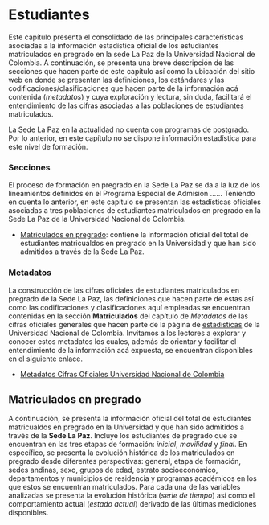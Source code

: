 # Estudiantes {#Estudiantes}

Este capítulo presenta el consolidado de las principales características asociadas a la información estadística oficial de los estudiantes matriculados en pregrado en la sede La Paz de la Universidad Nacional de Colombia. A continuación, se presenta una breve descripción de las secciones que hacen parte de este capítulo así como la ubicación del sitio web en donde se presentan las definiciones, los estándares y las codificaciones/clasificaciones que hacen parte de la información acá contenida (*metadatos*) y cuya exploración y lectura, sin duda, facilitará el entendimiento de las cifras asociadas a las poblaciones de estudiantes matriculados. 

La Sede La Paz en la actualidad no cuenta con programas de postgrado. Por lo anterior, en este capítulo no se dispone información estadística para este nivel de formación.

<h3>**Secciones**</h3> 


El proceso de formación en pregrado en la Sede La Paz se da a la luz de los lineamientos definidos en el Programa Especial de Admisión ...... Teniendo en cuenta lo anterior, en este capítulo se presentan las estadísticas oficiales asociadas a tres poblaciones de estudiantes matriculados en pregrado en la Sede La Paz de la Universidad Nacional de Colombia.  

* [Matriculados en pregrado](#MatPre): contiene la información oficial del total de estudiantes matricualdos en pregrado en la Universidad y que han sido admitidos a través de la Sede La Paz. 


<h3>**Metadatos**</h3>

La construcción de las cifras oficiales de estudiantes matriculados en pregrado de la Sede La Paz, las definiciones que hacen parte de estas así como las codificaciones y clasificaciones aquí empleadas se encuentran contenidas en la sección **Matriculados** del capítulo de *Metadatos* de las cifras oficiales generales que hacen parte de la página de [estadísticas](http://estadisticas.unal.edu.co/home/) de la Universidad Nacional de Colombia. Invitamos a los lectores a explorar y conocer estos metadatos los cuales, además de orientar y facilitar el entendimiento de la información acá expuesta, se encuentran disponibles en el siguiente enlace.

* [Metadatos Cifras Oficiales Universidad Nacional de Colombia](http://estadisticas.unal.edu.co/menu-principal/cifras-generales/metadatos/cifras-generales/)

## Matriculados en pregrado{#MatPre}

A continuación, se presenta la información oficial del total de estudiantes matricualdos en pregrado en la Universidad y que han sido admitidos a través de la **Sede La Paz**. Incluye los estudiantes de pregrado que se encuentran en las tres etapas de formación: *inicial*, *movilidad* y *final*. En específico, se presenta la evolución histórica de los matriculados en pregrado desde diferentes perspectivas: general, etapa de formación, sedes andinas, sexo, grupos de edad,  estrato socioeconómico, departamentos y municipios de residencia y programas académicos en los que estos se encuentran matriculados. Para cada una de las variables analizadas se presenta la evolución histórica (*serie de tiempo*) así como el comportamiento actual (*estado actual*) derivado de las últimas mediciones disponibles.

<!-- ### Evolución histórica -->

<!-- A continuación, la Figura \@ref(fig:F1MatPre), presenta la evolución histórica -*desde el periodo 20151*-, del total de matriculados en pregrado en la **Sede La Paz**. -->

<!-- ```{r F1MatPre, fig.cap='Fuente: Dirección Nacional de Planeación y Estadística con base en información de la Dirección Nacional Información Académica'} -->
<!-- SERIE_MAT_PRE -->
<!-- ``` -->

<!-- <br> -->


<!-- ### Información por etapa de formación  -->

<!-- A continuación, las figuras \@ref(fig:F2MatPre) y \@ref(fig:F3MatPre) presentan, respectivamente, la evolución histórica y el comportamiento actual del total de matriculados en pregrado en la **Sede La Paz** según la etapa de formación en la que estos se encuentran.  -->

<!-- * *Etapa Inicial*: Estudiantes matriculados en pregrado ubicados físicamente en la *Sede La Paz* -->

<!-- * *Etapa de movilidad*: Estudiantes matriculados en pregrado ubicados físicamente en las sedes andinas (*Bogotá*, *Medellín*, *Manizales* o *Palmira*). -->

<!-- <br> -->

<!-- ```{r F2MatPre, fig.cap='Fuente: Dirección Nacional de Planeación y Estadística con base en información de la Dirección Nacional Información Académica'} -->
<!-- MOV_PEAMA_SERIE_MAT_PRE -->
<!-- ``` -->

<!-- <br> -->

<!-- ```{r F3MatPre, fig.cap='Fuente: Dirección Nacional de Planeación y Estadística con base en información de la Dirección Nacional Información Académica'} -->
<!-- MOV_PEAMA_ACTUAL_MAT_PRE -->
<!-- ``` -->

<!-- <br> -->

<!-- ### Información por sede andina -->

<!-- A continuación, las figuras \@ref(fig:F4MatPre) y \@ref(fig:F5MatPre) presentan, respectivamente, la evolución histórica y el comportamiento actual del total de estudiantes matriculados de pregrado en la **Sede La Paz** según la sede andina en la que estos cursarán (etapa inicial) o se encuentran cursando sus estudios (etapa de movilidad). -->

<!-- ```{r F4MatPre, fig.cap='Fuente: Dirección Nacional de Planeación y Estadística con base en información de la Dirección Nacional Información Académica'} -->
<!-- SEDE_ANDINA_SERIE_MAT_PRE -->
<!-- ``` -->

<!-- <br> -->

<!-- ```{r F5MatPre, fig.cap='Fuente: Dirección Nacional de Planeación y Estadística con base en información de la Dirección Nacional Información Académica'} -->
<!-- SEDE_ANDINA_ACTUAL_MAT_PRE -->
<!-- ``` -->

<!-- <br> -->


<!-- ### Información por sexo  -->

<!-- A continuación, las figuras \@ref(fig:F6MatPre) y \@ref(fig:F7MatPre) presentan, respectivamente, la evolución histórica y el comportamiento actual del total de matriculados en pregrado en la **Sede La Paz** según el sexo biológico. -->

<!-- ```{r F6MatPre, fig.cap='Fuente: Dirección Nacional de Planeación y Estadística con base en información de la Dirección Nacional Información Académica'} -->
<!-- SEXO_SERIE_MAT_PRE -->
<!-- ``` -->

<!-- <br> -->

<!-- ```{r F7MatPre, fig.cap='Fuente: Dirección Nacional de Planeación y Estadística con base en información de la Dirección Nacional Información Académica'} -->
<!-- SEXO_ACTUAL_MAT_PRE -->
<!-- ``` -->

<!-- <br> -->

<!-- ### Información por edad -->

<!-- A continuación, las figuras \@ref(fig:F8MatPre) y \@ref(fig:F9MatPre) presentan, respectivamente, la evolución histórica y el comportamiento actual del total de estudiantes matriculados en pregrado de la **Sede La Paz** según grupos de edad. -->

<!-- ```{r F8MatPre, fig.cap='Fuente: Dirección Nacional de Planeación y Estadística con base en información de la Dirección Nacional Información Académica'} -->
<!-- EDAD_SERIE_MAT_PRE -->
<!-- ``` -->

<!-- <br> -->

<!-- ```{r F9MatPre, fig.cap='Fuente: Dirección Nacional de Planeación y Estadística con base en información de la Dirección Nacional Información Académica'} -->
<!-- EDAD_ACTUAL_MAT_PRE -->
<!-- ``` -->

<!-- <br> -->

<!-- ### Información por estrato -->

<!-- A continuación, las figuras \@ref(fig:F10MatPre) y \@ref(fig:F11MatPre) presentan, respectivamente, la evolución histórica y el comportamiento actual del total de estudiantes matriculados en pregrado en la **Sede La Paz** según el estrato socioeconómico. -->

<!-- ```{r F10MatPre, fig.cap='Fuente: Dirección Nacional de Planeación y Estadística con base en información de la Dirección Nacional Información Académica'} -->
<!-- ESTRATO_SERIE_MAT_PRE -->
<!-- ``` -->

<!-- <br> -->

<!-- ```{r F11MatPre, fig.cap='Fuente: Dirección Nacional de Planeación y Estadística con base en información de la Dirección Nacional Información Académica'} -->
<!-- ESTRATO_ACTUAL_MAT_PRE -->
<!-- ``` -->

<!-- <br> -->


<!-- ### Tablas cifras agregadas -->

<!-- A continuación se presentan, a través de tablas, los agregados/consolidados históricos del total de matriculados en pregrado de la **Sede La Paz** por departamentos y municipios de procedencia así como los programas académicos de pregrado que estos cursan en las sedes andinas de la Universidad (Bogotá, Medellín, Manizales y Palmira). -->

<!-- Los interesados en *imprimir*, *copiar* o *descargar* estas cifras, pueden hacerlo a través de las múltiples opciones que se ofrecen en la parte superior izquierda de cada una de las tablas (Copiar, CSV, Excel, PDF e Imprimir). Así mismo, estas tablas permiten filtrar los resultados por aquellas variables de interés. -->


<!-- #### Departamentos y municipios de procedencia -->


<!-- A continuación, la Tabla \@ref(fig:F12MatPre) presenta los acumulados **históricos**, por **años y semestres**, en la **Sede La Paz**, de los matriculados en pregrado por departamentos y municipios de procedencia.  -->

<!-- ```{r F12MatPre, fig.cap='Fuente: Dirección Nacional de Planeación y Estadística con base en información de la Dirección Nacional Información Académica'} -->
<!-- TABLA_MUNICIPIOS_MAT_PRE -->
<!-- ``` -->

<!-- #### Programas académicos de pregrado -->

<!-- A continuación, la Tabla \@ref(fig:F13MatPre) presenta el acumulado histórico de matriculados en pregrado, en la **Sede La Paz**, por años, semestres, sedes andinas, facultades y programas académicos cursados. -->

<!-- ```{r F13MatPre, fig.cap='Fuente: Dirección Nacional de Planeación y Estadística con base en información de la Dirección Nacional Información Académica'} -->
<!-- TABLA_CARRERAS_ADM_PRE -->
<!-- ``` -->



<!-- ## Matriculados en postgrado {#MatPos} -->

<!-- A continuación, se presenta la información oficial del total de estudiantes matricualdos en postgrado en la Universidad y que han sido admitidos en la **Sede La Paz**. En específico, se presenta la evolución histórica de los **matriculados en postgrado** desde diferentes perspectivas: general, sexo, grupos de edad, departamentos y municipios de residencia y programas académicos en los que estos se encuentran matriculados. Para cada una de las variables analizadas se presenta la evolución histórica (*serie de tiempo*) así como el comportamiento actual (*estado actual*) derivado de las últimas mediciones disponibles. -->

<!-- ### Evolución histórica -->

<!-- A continuación, la Figura \@ref(fig:F1MatPos), presenta la evolución histórica -*desde el periodo 20091*-, del total de matriculados en postgrado en la **Sede La Paz**. -->

<!-- ```{r F1MatPos, fig.cap='Fuente: Dirección Nacional de Planeación y Estadística con base en información de la Dirección Nacional Información Académica'} -->
<!-- SERIE_MAT_POS -->
<!-- ``` -->

<!-- <br> -->

<!-- ### Información por sexo  -->

<!-- A continuación, las figuras \@ref(fig:F2MatPos) y \@ref(fig:F3MatPos) presentan, respectivamente, la evolución histórica y el comportamiento actual del total de matriculados en postgrado en la **Sede La Paz** según el sexo biológico. -->

<!-- ```{r F2MatPos, fig.cap='Fuente: Dirección Nacional de Planeación y Estadística con base en información de la Dirección Nacional Información Académica'} -->
<!-- SEXO_SERIE_MAT_POS -->
<!-- ``` -->

<!-- <br> -->

<!-- ```{r F3MatPos, fig.cap='Fuente: Dirección Nacional de Planeación y Estadística con base en información de la Dirección Nacional Información Académica'} -->
<!-- SEXO_ACTUAL_MAT_POS -->
<!-- ``` -->

<!-- <br> -->

<!-- ### Información por edad -->

<!-- A continuación, las figuras \@ref(fig:F4MatPos) y \@ref(fig:F5MatPos) presentan, respectivamente, la evolución histórica y el comportamiento actual del total de estudiantes matriculados en postgrado de la **Sede La Paz** según grupos de edad. -->

<!-- ```{r F4MatPos, fig.cap='Fuente: Dirección Nacional de Planeación y Estadística con base en información de la Dirección Nacional Información Académica'} -->
<!-- EDAD_SERIE_MAT_POS -->
<!-- ``` -->

<!-- <br> -->

<!-- ```{r F5MatPos, fig.cap='Fuente: Dirección Nacional de Planeación y Estadística con base en información de la Dirección Nacional Información Académica'} -->
<!-- EDAD_ACTUAL_MAT_POS -->
<!-- ``` -->

<!-- <br> -->

<!-- ### Tablas cifras agregadas -->

<!-- A continuación se presentan, a través de tablas, los agregados/consolidados históricos del total de matriculados en postgrado de la **Sede La Paz** por departamentos y municipios de procedencia así como los niveles de formación y programas académicos de postgrado que estos cursan. -->

<!-- Los interesados en *imprimir*, *copiar* o *descargar* estas cifras, pueden hacerlo a través de las múltiples opciones que se ofrecen en la parte superior izquierda de cada una de las tablas (Copiar, CSV, Excel, PDF e Imprimir). Así mismo, estas tablas permiten filtrar los resultados por aquellas variables de interés. -->


<!-- #### Departamentos y municipios de procedencia -->


<!-- La Tabla \@ref(fig:F6MatPos) presenta los acumulados **históricos**, por **años y semestres**, en la **Sede La Paz**, de los matriculados en postgrado por departamentos y municipios de procedencia.  -->

<!-- ```{r F6MatPos, fig.cap='Fuente: Dirección Nacional de Planeación y Estadística con base en información de la Dirección Nacional Información Académica'} -->
<!-- TABLA_MUNICIPIOS_MAT_POS -->
<!-- ``` -->

<!-- #### Programas académicos de postgrado -->

<!-- La Tabla \@ref(fig:F7MatPos) presenta el acumulado histórico de matriculados en postgrado, en la **Sede La Paz**, por años, semestres, niveles de formación y programas académicos cursados. -->

<!-- ```{r F7MatPos, fig.cap='Fuente: Dirección Nacional de Planeación y Estadística con base en información de la Dirección Nacional Información Académica'} -->
<!-- TABLA_CARRERAS_MAT_POS -->
<!-- ``` -->



